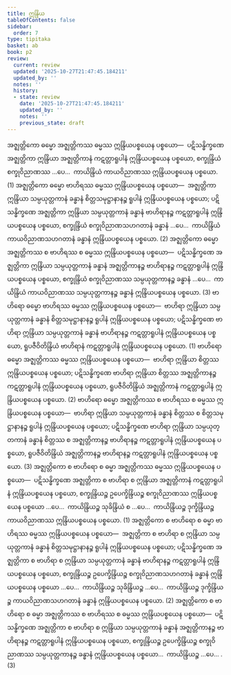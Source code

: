 ```yaml
---
title: ဣန္ဒြိယ
tableOfContents: false
sidebar:
  order: 7
type: tipitaka
basket: ab
book: p2
review:
  current: review
  updated: '2025-10-27T21:47:45.184211'
  updated_by: ''
  notes: ''
  history:
  - state: review
    date: '2025-10-27T21:47:45.184211'
    updated_by: ''
    notes: ''
    previous_state: draft
---
```



<ReviewStatus review={frontmatter.review} showDetails={true} />

<HypothesisAnnotation frontmatter={frontmatter} />

<DynamicBreadcrumb />

<Division number="353" book="p2" e="ch" v="38" p="190">

<Paragraph number="3193" book="p2">
အဇ္ဈတ္တိကော ဓမ္မော အဇ္ဈတ္တိကဿ ဓမ္မဿ ဣန္ဒြိယပစ္စယေန ပစ္စယော—  ပဋိသန္ဓိက္ခဏေ အဇ္ဈတ္တိကာ ဣန္ဒြိယာ အဇ္ဈတ္တိကာနံ ကဋတ္တာရူပါနံ ဣန္ဒြိယပစ္စယေန ပစ္စယော, စက္ခုန္ဒြိယံ စက္ခုဝိညာဏဿ …ပေ…  ကာယိန္ဒြိယံ ကာယဝိညာဏဿ ဣန္ဒြိယပစ္စယေန ပစ္စယော. (1)
</Paragraph>

<Paragraph number="3194" book="p2">
အဇ္ဈတ္တိကော ဓမ္မော ဗာဟိရဿ ဓမ္မဿ ဣန္ဒြိယပစ္စယေန ပစ္စယော—  အဇ္ဈတ္တိကာ ဣန္ဒြိယာ သမ္ပယုတ္တကာနံ ခန္ဓာနံ စိတ္တသမုဋ္ဌာနာနဉ္စ ရူပါနံ ဣန္ဒြိယပစ္စယေန ပစ္စယော; ပဋိသန္ဓိက္ခဏေ အဇ္ဈတ္တိကာ ဣန္ဒြိယာ သမ္ပယုတ္တကာနံ ခန္ဓာနံ ဗာဟိရာနဉ္စ ကဋတ္တာရူပါနံ ဣန္ဒြိယပစ္စယေန ပစ္စယော, စက္ခုန္ဒြိယံ စက္ခုဝိညာဏသဟဂတာနံ ခန္ဓာနံ …ပေ…  ကာယိန္ဒြိယံ ကာယဝိညာဏသဟဂတာနံ ခန္ဓာနံ ဣန္ဒြိယပစ္စယေန ပစ္စယော. (2)
</Paragraph>

<Paragraph number="3195" book="p2">
အဇ္ဈတ္တိကော ဓမ္မော အဇ္ဈတ္တိကဿ စ ဗာဟိရဿ စ ဓမ္မဿ ဣန္ဒြိယပစ္စယေန ပစ္စယော—  ပဋိသန္ဓိက္ခဏေ အဇ္ဈတ္တိကာ ဣန္ဒြိယာ သမ္ပယုတ္တကာနံ ခန္ဓာနံ အဇ္ဈတ္တိကာနဉ္စ ဗာဟိရာနဉ္စ ကဋတ္တာရူပါနံ ဣန္ဒြိယပစ္စယေန ပစ္စယော, စက္ခုန္ဒြိယံ စက္ခုဝိညာဏဿ သမ္ပယုတ္တကာနဉ္စ ခန္ဓာနံ …ပေ…  ကာယိန္ဒြိယံ ကာယဝိညာဏဿ သမ္ပယုတ္တကာနဉ္စ ခန္ဓာနံ ဣန္ဒြိယပစ္စယေန ပစ္စယော. (3)
</Paragraph>

</Division>
<Division number="354" book="p2" e="ch" v="38" p="190">

<Paragraph number="3196" book="p2">
ဗာဟိရော ဓမ္မော ဗာဟိရဿ ဓမ္မဿ ဣန္ဒြိယပစ္စယေန ပစ္စယော—  ဗာဟိရာ ဣန္ဒြိယာ သမ္ပယုတ္တကာနံ ခန္ဓာနံ စိတ္တသမုဋ္ဌာနာနဉ္စ ရူပါနံ ဣန္ဒြိယပစ္စယေန ပစ္စယော; ပဋိသန္ဓိက္ခဏေ ဗာဟိရာ ဣန္ဒြိယာ သမ္ပယုတ္တကာနံ ခန္ဓာနံ ဗာဟိရာနဉ္စ ကဋတ္တာရူပါနံ ဣန္ဒြိယပစ္စယေန ပစ္စယော, ရူပဇီဝိတိန္ဒြိယံ ဗာဟိရာနံ ကဋတ္တာရူပါနံ ဣန္ဒြိယပစ္စယေန ပစ္စယော. (1)
</Paragraph>

<Paragraph number="3197" book="p2">
ဗာဟိရော ဓမ္မော အဇ္ဈတ္တိကဿ ဓမ္မဿ ဣန္ဒြိယပစ္စယေန ပစ္စယော—  ဗာဟိရာ ဣန္ဒြိယာ စိတ္တဿ ဣန္ဒြိယပစ္စယေန ပစ္စယော; ပဋိသန္ဓိက္ခဏေ ဗာဟိရာ ဣန္ဒြိယာ စိတ္တဿ အဇ္ဈတ္တိကာနဉ္စ ကဋတ္တာရူပါနံ ဣန္ဒြိယပစ္စယေန ပစ္စယော, ရူပဇီဝိတိန္ဒြိယံ အဇ္ဈတ္တိကာနံ ကဋတ္တာရူပါနံ ဣန္ဒြိယပစ္စယေန ပစ္စယော. (2)
</Paragraph>

<Paragraph number="3198" book="p2">
ဗာဟိရော ဓမ္မော အဇ္ဈတ္တိကဿ စ ဗာဟိရဿ စ ဓမ္မဿ ဣန္ဒြိယပစ္စယေန ပစ္စယော—  ဗာဟိရာ ဣန္ဒြိယာ သမ္ပယုတ္တကာနံ ခန္ဓာနံ စိတ္တဿ စ စိတ္တသမုဋ္ဌာနာနဉ္စ ရူပါနံ ဣန္ဒြိယပစ္စယေန ပစ္စယော; ပဋိသန္ဓိက္ခဏေ ဗာဟိရာ ဣန္ဒြိယာ သမ္ပယုတ္တကာနံ ခန္ဓာနံ စိတ္တဿ စ အဇ္ဈတ္တိကာနဉ္စ ဗာဟိရာနဉ္စ ကဋတ္တာရူပါနံ ဣန္ဒြိယပစ္စယေန ပစ္စယော, ရူပဇီဝိတိန္ဒြိယံ အဇ္ဈတ္တိကာနဉ္စ ဗာဟိရာနဉ္စ ကဋတ္တာရူပါနံ ဣန္ဒြိယပစ္စယေန ပစ္စယော. (3)
</Paragraph>

</Division>
<Division number="355" book="p2" e="ch" v="38" p="190">

<Paragraph number="3199" book="p2">
အဇ္ဈတ္တိကော စ ဗာဟိရော စ ဓမ္မာ အဇ္ဈတ္တိကဿ ဓမ္မဿ ဣန္ဒြိယပစ္စယေန ပစ္စယော—  ပဋိသန္ဓိက္ခဏေ အဇ္ဈတ္တိကာ စ ဗာဟိရာ စ ဣန္ဒြိယာ အဇ္ဈတ္တိကာနံ ကဋတ္တာရူပါနံ ဣန္ဒြိယပစ္စယေန ပစ္စယော, စက္ခုန္ဒြိယဉ္စ ဥပေက္ခိန္ဒြိယဉ္စ စက္ခုဝိညာဏဿ ဣန္ဒြိယပစ္စယေန ပစ္စယော …ပေ…  ကာယိန္ဒြိယဉ္စ သုခိန္ဒြိယံ စ …ပေ…  ကာယိန္ဒြိယဉ္စ ဒုက္ခိန္ဒြိယဉ္စ ကာယဝိညာဏဿ ဣန္ဒြိယပစ္စယေန ပစ္စယော. (1)
</Paragraph>

<Paragraph number="3200" book="p2">
အဇ္ဈတ္တိကော စ ဗာဟိရော စ ဓမ္မာ ဗာဟိရဿ ဓမ္မဿ ဣန္ဒြိယပစ္စယေန ပစ္စယော—  အဇ္ဈတ္တိကာ စ ဗာဟိရာ စ ဣန္ဒြိယာ သမ္ပယုတ္တကာနံ ခန္ဓာနံ စိတ္တသမုဋ္ဌာနာနဉ္စ ရူပါနံ ဣန္ဒြိယပစ္စယေန ပစ္စယော; ပဋိသန္ဓိက္ခဏေ အဇ္ဈတ္တိကာ စ ဗာဟိရာ စ ဣန္ဒြိယာ သမ္ပယုတ္တကာနံ ခန္ဓာနံ ဗာဟိရာနဉ္စ ကဋတ္တာရူပါနံ ဣန္ဒြိယပစ္စယေန ပစ္စယော, စက္ခုန္ဒြိယဉ္စ ဥပေက္ခိန္ဒြိယဉ္စ စက္ခုဝိညာဏသဟဂတာနံ ခန္ဓာနံ ဣန္ဒြိယပစ္စယေန ပစ္စယော …ပေ…  ကာယိန္ဒြိယဉ္စ သုခိန္ဒြိယဉ္စ …ပေ…  ကာယိန္ဒြိယဉ္စ ဒုက္ခိန္ဒြိယဉ္စ ကာယဝိညာဏသဟဂတာနံ ခန္ဓာနံ ဣန္ဒြိယပစ္စယေန ပစ္စယော. (2)
</Paragraph>

<Paragraph number="3201" book="p2">
အဇ္ဈတ္တိကော စ ဗာဟိရော စ ဓမ္မာ အဇ္ဈတ္တိကဿ စ ဗာဟိရဿ စ ဓမ္မဿ ဣန္ဒြိယပစ္စယေန ပစ္စယော—  ပဋိသန္ဓိက္ခဏေ အဇ္ဈတ္တိကာ စ ဗာဟိရာ စ ဣန္ဒြိယာ သမ္ပယုတ္တကာနံ ခန္ဓာနံ အဇ္ဈတ္တိကာနဉ္စ ဗာဟိရာနဉ္စ ကဋတ္တာရူပါနံ ဣန္ဒြိယပစ္စယေန ပစ္စယော, စက္ခုန္ဒြိယဉ္စ ဥပေက္ခိန္ဒြိယဉ္စ စက္ခုဝိညာဏဿ သမ္ပယုတ္တကာနဉ္စ ခန္ဓာနံ ဣန္ဒြိယပစ္စယေန ပစ္စယော…  ကာယိန္ဒြိယဉ္စ …ပေ… . (3)
</Paragraph>
</Division>